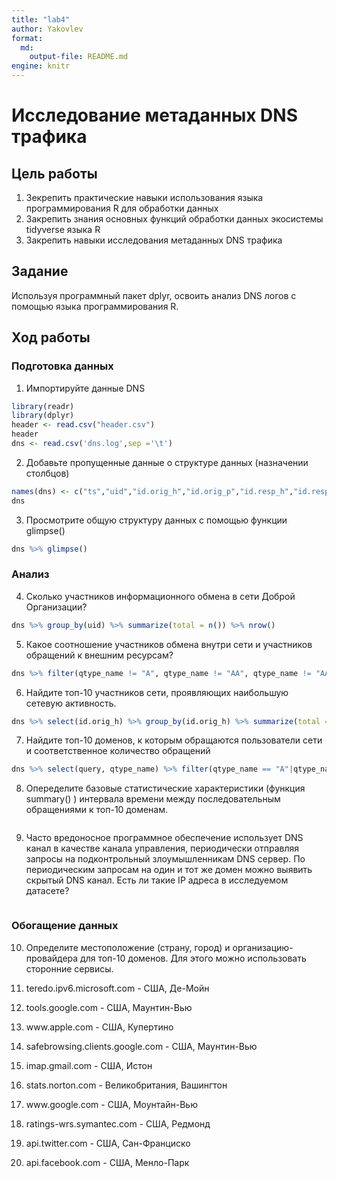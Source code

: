 ```yaml
---
title: "lab4"
author: Yakovlev
format: 
  md:
    output-file: README.md
engine: knitr
---
```


# Исследование метаданных DNS трафика

## Цель работы

1.  Зекрепить практические навыки использования языка программирования R для обработки данных
2.  Закрепить знания основных функций обработки данных экосистемы tidyverse языка R
3.  Закрепить навыки исследования метаданных DNS трафика

## Задание

Используя программный пакет dplyr, освоить анализ DNS логов с помощью языка программирования R.

## Ход работы

### Подготовка данных

1.  Импортируйте данные DNS

```r
library(readr)
library(dplyr)
header <- read.csv("header.csv")
header
dns <- read.csv('dns.log',sep ='\t')
```

2.  Добавьте пропущенные данные о структуре данных (назначении столбцов)

```r
names(dns) <- c("ts","uid","id.orig_h","id.orig_p","id.resp_h","id.resp_p","proto","trans_id","query","qclass","qclass_name","qtype","qtype_name","rcode","rcode_name","AA","TC", "RD","RA","Z","answers","TTLs","rejected")
dns
```

3.  Просмотрите общую структуру данных с помощью функции glimpse()

```r
dns %>% glimpse()
```

### Анализ

4.  Сколько участников информационного обмена в сети Доброй Организации?

```r
dns %>% group_by(uid) %>% summarize(total = n()) %>% nrow()
```

5.  Какое соотношение участников обмена внутри сети и участников обращений к внешним ресурсам?

```r
dns %>% filter(qtype_name != "A", qtype_name != "AA", qtype_name != "AAA", qtype_name != "AAAA") %>% group_by(uid) %>% summarize(total = n()) %>% nrow() / dns %>% filter(qtype_name == "A"|qtype_name == "AA"| qtype_name == "AAA" | qtype_name == "AAAA") %>% group_by(uid) %>% summarize(total = n()) %>% nrow()
```

6.  Найдите топ-10 участников сети, проявляющих наибольшую сетевую активность.

```r
dns %>% select(id.orig_h) %>% group_by(id.orig_h) %>% summarize(total = n()) %>% arrange(desc(total)) %>% head(10)
```

7.  Найдите топ-10 доменов, к которым обращаются пользователи сети и соответственное количество обращений

```r
dns %>% select(query, qtype_name) %>% filter(qtype_name == "A"|qtype_name == "AA"| qtype_name == "AAA" | qtype_name == "AAAA") %>% group_by(query) %>% summarize(total = n()) %>% arrange(desc(total)) %>% head(10)
```

8.  Опеределите базовые статистические характеристики (функция summary() ) интервала времени между последовательным обращениями к топ-10 доменам.

```r

```

9.  Часто вредоносное программное обеспечение использует DNS канал в качестве канала управления, периодически отправляя запросы на подконтрольный злоумышленникам DNS сервер. По периодическим запросам на один и тот же домен можно выявить скрытый DNS канал. Есть ли такие IP адреса в исследуемом датасете?

```r

```

### Обогащение данных

10. Определите местоположение (страну, город) и организацию-провайдера для топ-10 доменов. Для этого можно использовать сторонние сервисы.

1. teredo.ipv6.microsoft.com - США, Де-Мойн
2. tools.google.com - США, Маунтин-Вью
3. www.apple.com - США, Купертино
4. safebrowsing.clients.google.com - США, Маунтин-Вью
5. imap.gmail.com - США, Истон
6. stats.norton.com - Великобритания, Вашингтон
7. www.google.com - США, Моунтайн-Вью
8. ratings-wrs.symantec.com - США, Редмонд
9. api.twitter.com - США, Сан-Франциско
10. api.facebook.com - США, Менло-Парк

